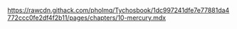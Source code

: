 https://rawcdn.githack.com/pholmq/Tychosbook/1dc997241dfe7e77881da4772ccc0fe2df4f2b11/pages/chapters/10-mercury.mdx